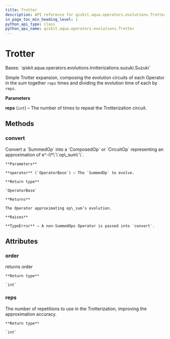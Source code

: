 ```yaml
---
title: Trotter
description: API reference for qiskit.aqua.operators.evolutions.Trotter
in_page_toc_min_heading_level: 1
python_api_type: class
python_api_name: qiskit.aqua.operators.evolutions.Trotter
---
```


# Trotter

<Class id="qiskit.aqua.operators.evolutions.Trotter" isDedicatedPage={true} github="https://github.com/qiskit-community/qiskit-aqua/tree/stable/0.9/qiskit/aqua/operators/evolutions/trotterizations/trotter.py" signature="Trotter(reps=1)">
  Bases: `qiskit.aqua.operators.evolutions.trotterizations.suzuki.Suzuki`

  Simple Trotter expansion, composing the evolution circuits of each Operator in the sum together `reps` times and dividing the evolution time of each by `reps`.

  **Parameters**

  **reps** (`int`) – The number of times to repeat the Trotterization circuit.

  ## Methods

  ### convert

  <Function id="qiskit.aqua.operators.evolutions.Trotter.convert" signature="Trotter.convert(operator)">
    Convert a `SummedOp` into a `ComposedOp` or `CircuitOp` representing an approximation of e^-i\*\`\`op\_sum\`\`.

    **Parameters**

    **operator** (`OperatorBase`) – The `SummedOp` to evolve.

    **Return type**

    `OperatorBase`

    **Returns**

    The Operator approximating op\_sum’s evolution.

    **Raises**

    **TypeError** – A non-SummedOps Operator is passed into `convert`.
  </Function>

  ## Attributes

  ### order

  <Attribute id="qiskit.aqua.operators.evolutions.Trotter.order">
    returns order

    **Return type**

    `int`
  </Attribute>

  ### reps

  <Attribute id="qiskit.aqua.operators.evolutions.Trotter.reps">
    The number of repetitions to use in the Trotterization, improving the approximation accuracy.

    **Return type**

    `int`
  </Attribute>
</Class>

